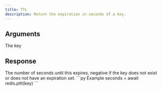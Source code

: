 ```yaml
---
title: TTL
description: Return the expiration in seconds of a key.
---
```



## Arguments

<ParamField body="key" type="string" required>
  The key 
</ParamField>

## Response

<ResponseField type="integer" required>
  The number of seconds until this expires, negative if the key does not exist or does not have an expiration set.
</ResponseField>

<RequestExample>
```py Example
seconds = await redis.pttl(key)
```
</RequestExample>
